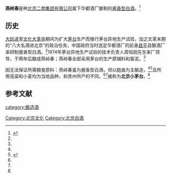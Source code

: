 {{Multiple issues|
{{Advert|time=2020-08-01T08:55:21+00:00}}
{{Original research|time=2020-08-01T08:55:21+00:00}}
{{Refimprove|time=2020-08-01T08:55:21+00:00}}
}}
{{Distinguish|燕南春}}
'''燕岭春'''是种[[北京二商集团|北京二商集团]][[有限公司|有限公司]]属下华都酒厂酿制的[[酱香型白酒|酱香型白酒]]。<ref name=ylc1>{{cite web|url=http://news.163.com/17/0802/13/CQRCKU4200018AOP.html|title=燕岭春酒|language=Zh-hans|accessdate=2017年8月2日|archive-date=2020年7月19日|archive-url=https://web.archive.org/web/20200719015025/http://news.163.com/17/0802/13/CQRCKU4200018AOP.html|dead-url=no}}</ref>

==历史==
[[大跃进|大跃进]]至[[文化大革命|文化大革命]]期间为扩大[[茅台|茅台]]生产而推行茅台异地生产试验，加之文革末期的“八大名酒进北京”的政治任务，中国政府当时选定华都酒厂的前身[[昌平|昌平]]县酿酒厂来研制酱香型白酒。<ref name=ylc1/>1974年茅台异地生产试验的技术负责人周恒刚先生来厂领导，于两年后酿成燕岭春；燕岭春全部采用茅台的生产原辅料和窖泥。<ref name=ylc1/>

因无法保证所需粮食原料：燕岭春虽为酱香型白酒，但以麸曲为主酿造，<ref name=ylc1/><ref name=ylc2>{{cite web|url=http://www.cnwinenews.com/html/2017/renwu_0822/110551.html|title=燕岭春|language=Zh-hans|accessdate=2017年8月22日|archive-date=2020年9月18日|archive-url=https://web.archive.org/web/20200918164503/http://www.cnwinenews.com/html/2017/renwu_0822/110551.html|dead-url=no}}</ref>且所用高粱和小麦均为当地品种，和贵州所产的不同。<ref name=ylc1/><ref name=ylc2/>被称为'''北京小茅台'''。<ref name=ylc1/>
==参考文献==
{{reflist}}
{{中華酒文化}}

[[category:酿造酒|category:酿造酒]]
[[Category:北京文化|Category:北京文化]]
[[Category:北京白酒|Category:北京白酒]]